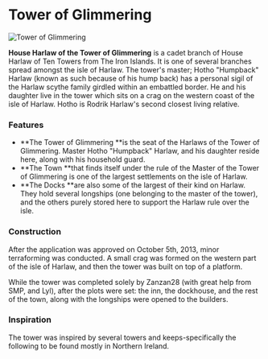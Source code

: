 

# Tower of Glimmering

<Image src="https://cdn.sanity.io/images/1as7cn02/production/597dbf7551cfd4388e1e235b8e5b930e71dc2eb3-1280x720.png?w=976&h=350&fit=crop&crop=center&auto=format" alt="Tower of Glimmering" width={976} height={350}  />

<ProjectDetails
  floatRight
  region="Iron Islands"
  house="House Harlaw"
  type="Tower"
  status="Completed"
  warp="/warp towerofglimmering"
  projectLead="Zanzan28"
  dateStarted="October 8, 2013"
  dateCompleted="October 8, 2013"
/>

**House Harlaw of the Tower of Glimmering** is a cadet branch of House Harlaw of Ten Towers from The Iron Islands. It is one of several branches spread amongst the isle of Harlaw. The tower's master; Hotho "Humpback" Harlaw (known as such because of his hump back) has a personal sigil of the Harlaw scythe family girdled within an embattled border. He and his daughter live in the tower which sits on a crag on the western coast of the isle of Harlaw. Hotho is Rodrik Harlaw's second closest living relative.

### Features

* **The Tower of Glimmering **is the seat of the Harlaws of the Tower of Glimmering. Master Hotho "Humpback" Harlaw, and his daughter reside here, along with his household guard.
* **The Town **that finds itself under the rule of the Master of the Tower of Glimmering is one of the largest settlements on the isle of Harlaw.
* **The Docks **are also some of the largest of their kind on Harlaw. They hold several longships (one belonging to the master of the tower), and the others purely stored here to support the Harlaw rule over the isle.

### Construction

After the application was approved on October 5th, 2013, minor terraforming was conducted. A small crag was formed on the western part of the isle of Harlaw, and then the tower was built on top of a platform.

While the tower was completed solely by Zanzan28 (with great help from SMP, and Lyl), after the plots were set: the inn, the dockhouse, and the rest of the town, along with the longships were opened to the builders.  


### Inspiration

The tower was inspired by several towers and keeps-specifically the following to be found mostly in Northern Ireland.
